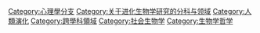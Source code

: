 [[Category:心理學分支|Category:心理學分支]]
[[Category:关于进化生物学研究的分科与领域|Category:关于进化生物学研究的分科与领域]]
[[Category:人類演化|Category:人類演化]]
[[Category:跨學科領域|Category:跨學科領域]]
[[Category:社会生物学|Category:社会生物学]]
[[Category:生物学哲学|Category:生物学哲学]]